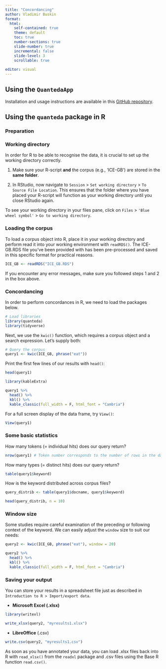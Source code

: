 ```yaml
---
title: "Concordancing"
author: Vladimir Buskin
format:
  html:
    self-contained: true
    theme: default
    toc: true
    number-sections: true
    slide-number: true
    incremental: false
    slide-level: 3
    scrollable: true
    
editor: visual
---
```


## Using the `QuantedaApp`

Installation and usage instructions are available in this [GitHub
repository](https://github.com/VBuskin/quanteda_app).

## Using the `quanteda` package in R

### Preparation

::: callout-warning
### Working directory

In order for R to be able to recognise the data, it is crucial to set up
the working directory correctly.

1.  Make sure your R-script **and** the corpus (e.g., 'ICE-GB') are
    stored in the **same folder**.

2.  In RStudio, now navigate to `Session` \> `Set working directory` \>
    `To Source File Location`. This ensures that the folder where you
    have placed your R-script will function as your working directory
    until you close RStudio again.

To see your working directory in your files pane, click on `Files` \>
`'Blue wheel symbol'` \> `Go to working directory`.
:::

### Loading the corpus

To load a corpus object into R, place it in your working directory and
perform read it into your working environment with `readRDS()`. The
ICE-GB.RDS file you've been provided with has been pre-processed and
saved in this specific format for practical reasons.

```r


ICE_GB <- readRDS("ICE_GB.RDS")

```

If you encounter any error messages, make sure you followed steps 1 and
2 in the box above.

### Concordancing

In order to perform concordances in R, we need to load the packages
below.

```r
# Load libraries
library(quanteda)
library(tidyverse)
```

Next, we use the `kwic()` function, which requires a corpus object and a
search expression. Let's supply both:

```r
# Query the corpus
query1 <- kwic(ICE_GB, phrase("eat"))
```

Print the first few lines of our results with `head()`:

```r
head(query1)
```

```r
library(kableExtra)

query1 %>% 
  head() %>% 
  kbl() %>% 
  kable_classic(full_width = F, html_font = "Cambria")

```

For a full screen display of the data frame, try `View()`:

```r
View(query1)
```

### Some basic statistics

How many tokens (= individual hits) does our query return?

```r
nrow(query1) # Token number corresponds to the number of rows in the data frame
```

How many types (= distinct hits) does our query return?

```r
table(query1$keyword)
```

How is the keyword distributed across corpus files?

```r
query_distrib <- table(query1$docname, query1$keyword)

head(query_distrib, n = 10)
```

### Window size

Some studies require careful examination of the preceding or following
context of the keyword. We can easily adjust the `window` size to suit
our needs:

```r
query2 <- kwic(ICE_GB, phrase("eat"), window = 20) 

```

```r

query2 %>% 
  head() %>% 
  kbl() %>% 
  kable_classic(full_width = F, html_font = "Cambria")

```

### Saving your output

You can store your results in a spreadsheet file just as described in
`Introduction to R > Import/export data`.

-   **Microsoft Excel (.xlsx)**

```r
library(writexl)

write_xlsx(query2, "myresults1.xlsx")


```

-   **LibreOffice** (.csv)

```r

write.csv(query2, "myresults1.csv")

```

As soon as you have annotated your data, you can load .xlsx files back
into R with `read_xlsx()` from the `readxl` package and .csv files using
the Base R function `read.csv()`.
